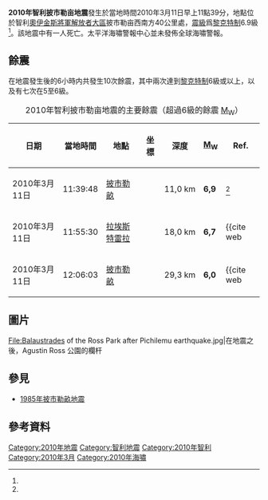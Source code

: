 {{noteTA |G1=Earthquake }}
{{Infobox earthquake
| 标题=2010年智利披市勒亩地震
| 日期=2010年3月11日
| 地图=March 2010 Chile earthquake intensity USGS.jpg
| 规模=[[黎克特制|黎克特制]]6.9級<ref name="USGS">{{Cite web
 |url         = http://earthquake.usgs.gov/earthquakes/recenteqsww/Quakes/us2010tsa6.php
 |title       = Magnitude 6.9 - LIBERTADOR O'HIGGINS, CHILE
 |publisher   = [[United_States_Geological_Survey|United States Geological Survey]]
 |date        = 2010-03-11
 |accessdate  = 2010-09-02
 |deadurl     = yes
 |archiveurl  = https://web.archive.org/web/20130213071803/http://earthquake.usgs.gov/earthquakes/recenteqsww/Quakes/us2010tsa6.php
 |archivedate = 2013-02-13
}}</ref>
| 深度={{convert|31.2|km|mi|...}}<ref name="SSN">{{Cite web
 |url        = http://www.sismologia.cl/informe.php?id=20100311143929
 |title      = Informe de Sismo.
 |publisher  = Servicio Sismológico de la Universidad de Chile
 |date       = 11 March 2010
 |language   = es
 |accessdate = 2 September 2010
}}{{dead link|date=2017年11月 |bot=InternetArchiveBot }}</ref>
| 震中=[[智利|智利]][[披市勒亩|披市勒亩]] <br />{{Coord|34.920|S|71.950|W|display =inline,title}}
| 受影响地区={{flagicon|Chile}} {{flagicon|Argentina}}
| 伤亡人数=1人死亡
}}
'''2010年智利披市勒亩地震'''發生於當地時間2010年3月11日早上11點39分，地點位於智利[[奧伊金斯將軍解放者大區|奧伊金斯將軍解放者大區]]披市勒亩西南方40公里處，[[震級|震級]]爲[[黎克特制|黎克特制]]6.9級<ref name="USGS"/>。該地震中有一人死亡。太平洋海嘯警報中心並未發佈全球海嘯警報。

== 餘震 ==
在地震發生後的6小時内共發生10次餘震，其中兩次達到[[黎克特制|黎克特制]]6級或以上，以及有七次在5至6級。
<center>
{| class="wikitable sortable"
|+ 2010年智利披市勒亩地震的主要餘震（超過6級的餘震 [[Moment_magnitude_scale|M<sub>W</sub>]]）
|-
! 日期
! 當地時間
! 地點
! 坐標
! 深度
! [[Moment_magnitude_scale|M<sub>W</sub>]]
! <span class="abbr" title="參考資料">Ref.</span>
|-
|2010年3月11日
|11:39:48
|[[披市勒畝|披市勒畝]]
|{{coord|34|15|4|S|71|53|20|W|display=inline}}
|11,0 km
|'''6,9'''
|<ref name="USGS"/>
|-
|2010年3月11日
|11:55:30
|[[拉埃斯特雷拉_(智利)|拉埃斯特雷拉]]
|{{coord|34|15|47|S|71|46|54|W|display=inline}}
|18,0 km
|'''6,7'''
|<ref>{{cite web
 |publisher   = [[United_States_Geological_Survey|United States Geological Survey]]
 |url         = http://earthquake.usgs.gov/earthquakes/recenteqsww/Quakes/us2010tsa8.php
 |title       = Magnitude 6.7 - LIBERTADOR O'HIGGINS, CHILE
 |date        = 11 March 2010
 |accessdate  = 11 March 2010
 |deadurl     = yes
 |archiveurl  = https://web.archive.org/web/20100314141837/http://earthquake.usgs.gov/earthquakes/recenteqsww/Quakes/us2010tsa8.php
 |archivedate = 2010年3月14日
}}</ref>
|-
|2010年3月11日
|12:06:03
|[[披市勒畝|披市勒畝]]
|{{coord|34|13|3|S|71|53|20|W|display=inline}}
|29,3 km
|'''6,0'''
|<ref>{{cite web
 |publisher   = [[United_States_Geological_Survey|United States Geological Survey]]
 |url         = http://earthquake.usgs.gov/earthquakes/recenteqsww/Quakes/us2010tsa9.php
 |title       = Magnitude 6.0 - LIBERTADOR O'HIGGINS, CHILE
 |date        = 11 March 2010
 |accessdate  = 11 March 2010
 |deadurl     = yes
 |archiveurl  = https://web.archive.org/web/20100314141842/http://earthquake.usgs.gov/earthquakes/recenteqsww/Quakes/us2010tsa9.php
 |archivedate = 2010年3月14日
}}</ref>
|}
</center>

== 圖片==
<gallery>
File:Balaustrades of the Ross Park after Pichilemu earthquake.jpg|在地震之後，Agustin Ross 公園的欄杆
</gallery>

== 參見 ==
* [[1985年披市勒畝地震|1985年披市勒畝地震]]

== 參考資料 ==
{{commonscat|2010 Pichilemu earthquake}}
{{reflist}}

{{2010年地震}}
[[Category:2010年地震|Category:2010年地震]]
[[Category:智利地震|Category:智利地震]]
[[Category:2010年智利|Category:2010年智利]]
[[Category:2010年3月|Category:2010年3月]]
[[Category:2010年海嘯|Category:2010年海嘯]]